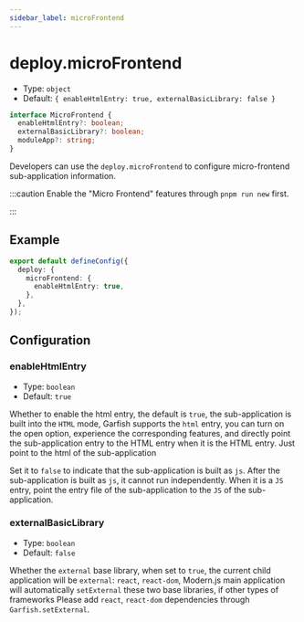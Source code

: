```yaml
---
sidebar_label: microFrontend
---
```


# deploy.microFrontend

- Type: `object`
- Default: `{ enableHtmlEntry: true, externalBasicLibrary: false }`

```ts
interface MicroFrontend {
  enableHtmlEntry?: boolean;
  externalBasicLibrary?: boolean;
  moduleApp?: string;
}
```

Developers can use the `deploy.microFrontend` to configure micro-frontend sub-application information.

:::caution
Enable the "Micro Frontend" features through `pnpm run new` first.

:::

## Example

```ts
export default defineConfig({
  deploy: {
    microFrontend: {
      enableHtmlEntry: true,
    },
  },
});
```

## Configuration

### enableHtmlEntry

- Type: `boolean`
- Default: `true`

Whether to enable the html entry, the default is `true`, the sub-application is built into the `HTML` mode, Garfish supports the `html` entry, you can turn on the open option, experience the corresponding features, and directly point the sub-application entry to the HTML entry when it is the HTML entry. Just point to the html of the sub-application

Set it to `false` to indicate that the sub-application is built as `js`. After the sub-application is built as `js`, it cannot run independently. When it is a `JS` entry, point the entry file of the sub-application to the `JS` of the sub-application.

### externalBasicLibrary

- Type: `boolean`
- Default: `false`

Whether the `external` base library, when set to `true`, the current child application will be `external`: `react`, `react-dom`, Modern.js main application will automatically `setExternal` these two base libraries, if other types of frameworks Please add `react`, `react-dom` dependencies through `Garfish.setExternal`.

